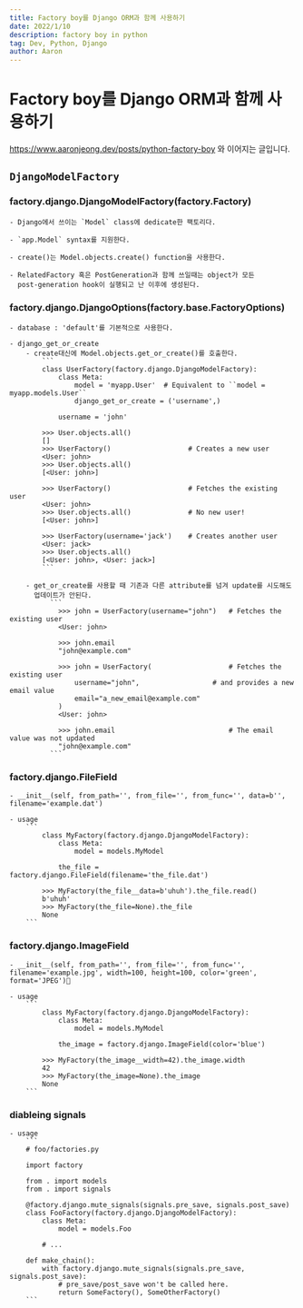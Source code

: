 ```yaml
---
title: Factory boy를 Django ORM과 함께 사용하기
date: 2022/1/10
description: factory boy in python
tag: Dev, Python, Django
author: Aaron
---
```


# Factory boy를 Django ORM과 함께 사용하기

https://www.aaronjeong.dev/posts/python-factory-boy 와 이어지는 글입니다.

## `DjangoModelFactory`

### factory.django.DjangoModelFactory(factory.Factory)

    - Django에서 쓰이는 `Model` class에 dedicate한 팩토리다.

    - `app.Model` syntax를 지원한다.

    - create()는 Model.objects.create() function을 사용한다.

    - RelatedFactory 혹은 PostGeneration과 함께 쓰일때는 object가 모든
      post-generation hook이 실행되고 난 이후에 생성된다.

### factory.django.DjangoOptions(factory.base.FactoryOptions)

    - database : 'default'를 기본적으로 사용한다.

    - django_get_or_create 
        - create대신에 Model.objects.get_or_create()를 호출한다.
            ```
            class UserFactory(factory.django.DjangoModelFactory):
                class Meta:
                    model = 'myapp.User'  # Equivalent to ``model = myapp.models.User``
                    django_get_or_create = ('username',)

                username = 'john'

            >>> User.objects.all()
            []
            >>> UserFactory()                   # Creates a new user
            <User: john>
            >>> User.objects.all()
            [<User: john>]

            >>> UserFactory()                   # Fetches the existing user
            <User: john>
            >>> User.objects.all()              # No new user!
            [<User: john>]

            >>> UserFactory(username='jack')    # Creates another user
            <User: jack>
            >>> User.objects.all()
            [<User: john>, <User: jack>]
            ```

        - get_or_create를 사용할 때 기존과 다른 attribute를 넘겨 update를 시도해도
          업데이트가 안된다.
              ```
                >>> john = UserFactory(username="john")   # Fetches the existing user
                <User: john>

                >>> john.email
                "john@example.com"

                >>> john = UserFactory(                   # Fetches the existing user
                    username="john",                  # and provides a new email value
                    email="a_new_email@example.com"
                )
                <User: john>

                >>> john.email                            # The email value was not updated
                "john@example.com"
              ```

### factory.django.FileField
    - __init__(self, from_path='', from_file='', from_func='', data=b'', filename='example.dat')

    - usage
        ```
            class MyFactory(factory.django.DjangoModelFactory):
                class Meta:
                    model = models.MyModel

                the_file = factory.django.FileField(filename='the_file.dat')

            >>> MyFactory(the_file__data=b'uhuh').the_file.read()
            b'uhuh'
            >>> MyFactory(the_file=None).the_file
            None
        ```

### factory.django.ImageField
    - __init__(self, from_path='', from_file='', from_func='', filename='example.jpg', width=100, height=100, color='green', format='JPEG')

    - usage
        ```
            class MyFactory(factory.django.DjangoModelFactory):
                class Meta:
                    model = models.MyModel

                the_image = factory.django.ImageField(color='blue')

            >>> MyFactory(the_image__width=42).the_image.width
            42
            >>> MyFactory(the_image=None).the_image
            None
        ```

### diableing signals

    - usage
        ```
        # foo/factories.py

        import factory

        from . import models
        from . import signals

        @factory.django.mute_signals(signals.pre_save, signals.post_save)
        class FooFactory(factory.django.DjangoModelFactory):
            class Meta:
                model = models.Foo

            # ...

        def make_chain():
            with factory.django.mute_signals(signals.pre_save, signals.post_save):
                # pre_save/post_save won't be called here.
                return SomeFactory(), SomeOtherFactory()
        ```
